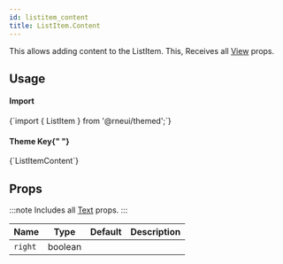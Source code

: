```yaml
---
id: listitem_content
title: ListItem.Content
---
```



<IconsStyle />

This allows adding content to the ListItem.
This, Receives all [View](https://reactnative.dev/docs/view#props) props.

## Usage

<div class="row inline-flex-center">
  <div class="col col--3">
    <h4>Import</h4>
  </div>
  <div class="col col--9">
    <CodeBlock>{`import { ListItem } from '@rneui/themed';`}</CodeBlock>
  </div>
  <div class="col col--3">
    <h4>
      Theme Key{" "}
      <a href="../customizing#using-themeprovider">
        <BiInfoCircle />
      </a>
    </h4>
  </div>
  <div class="col col--9">
    <CodeBlock>{`ListItemContent`}</CodeBlock>
  </div>
</div>

## Props

:::note
Includes all [Text](text#props) props.
:::

<div class='table-responsive'>

| Name    | Type    | Default | Description |
| ------- | ------- | ------- | ----------- |
| `right` | boolean |         |             |

</div>
